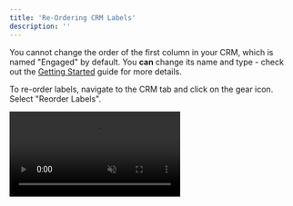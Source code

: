 ```yaml
---
title: 'Re-Ordering CRM Labels'
description: ''
---
```


<Warning>You cannot change the order of the first column in your CRM, which is named "Engaged" by default. You **can** change its name and type - check out the [Getting Started](/crm/quickstart) guide for more details.</Warning>

To re-order labels, navigate to the CRM tab and click on the gear icon. Select "Reorder Labels".

<video autoplay="true" muted="true" loop playsinline className="w-full aspect-video" src="/videos/guides_reorder_labels.mp4" />

Then, simply drag and drop the labels to the order you prefer. Once you've arranged the labels, click "Save" to apply the changes.